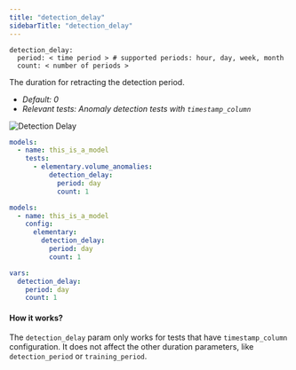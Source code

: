 ```yaml
---
title: "detection_delay"
sidebarTitle: "detection_delay"
---
```


```
detection_delay:
  period: < time period > # supported periods: hour, day, week, month
  count: < number of periods >
```

The duration for retracting the detection period.

- _Default: 0_
- _Relevant tests: Anomaly detection tests with `timestamp_column`_

<img src="/pics/anomalies/detection-delay.png" alt="Detection Delay" />

<RequestExample>

```yml test
models:
  - name: this_is_a_model
    tests:
      - elementary.volume_anomalies:
          detection_delay:
            period: day
            count: 1
```

```yml model
models:
  - name: this_is_a_model
    config:
      elementary:
        detection_delay:
          period: day
          count: 1
```

```yml dbt_project.yml
vars:
  detection_delay:
    period: day
    count: 1
```

</RequestExample>

#### How it works?

The `detection_delay` param only works for tests that have `timestamp_column` configuration.
It does not affect the other duration parameters, like `detection_period` or `training_period`.
